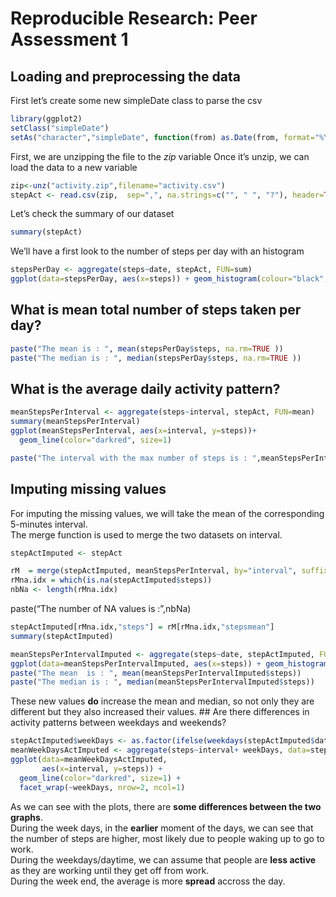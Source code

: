 # Reproducible Research: Peer Assessment 1


## Loading and preprocessing the data
First let's create some new simpleDate class to parse the csv

```r
library(ggplot2)
setClass("simpleDate")
setAs("character","simpleDate", function(from) as.Date(from, format="%Y-%m-%d") )

```
First, we are unzipping the file to the *zip* variable
Once it's unzip, we can load the data to a new variable 
```r

zip<-unz("activity.zip",filename="activity.csv")
stepAct <- read.csv(zip,  sep=",", na.strings=c("", " ", "?"), header=TRUE, colClasses=c("numeric", "simpleDate", "numeric"))
```
Let's check the summary of our dataset
```r
summary(stepAct)
```

We'll have a first look to the number of steps per day with an histogram

```r
stepsPerDay <- aggregate(steps~date, stepAct, FUN=sum)
ggplot(data=stepsPerDay, aes(x=steps)) + geom_histogram(colour="black", fill="grey", binwidth=1000)
```
## What is mean total number of steps taken per day?

```r
paste("The mean is : ", mean(stepsPerDay$steps, na.rm=TRUE ))
paste("The median is : ", median(stepsPerDay$steps, na.rm=TRUE ))
```

## What is the average daily activity pattern?

```r
meanStepsPerInterval <- aggregate(steps~interval, stepAct, FUN=mean)
summary(meanStepsPerInterval)
ggplot(meanStepsPerInterval, aes(x=interval, y=steps))+
  geom_line(color="darkred", size=1) 
```
```r
paste("The interval with the max number of steps is : ",meanStepsPerInterval[which.max(meanStepsPerInterval$steps),]$interval )
```

## Imputing missing values
For imputing the missing values, we will take the mean of the corresponding 5-minutes
interval.  
The merge function is used to merge the two datasets on interval.
```r

stepActImputed <- stepAct

rM  = merge(stepActImputed, meanStepsPerInterval, by="interval", suffixes=c("orig", "mean"))
rMna.idx = which(is.na(stepActImputed$steps))
nbNa <- length(rMna.idx) 
```
paste("The number of NA values is  : ",nbNa)


```r
stepActImputed[rMna.idx,"steps"] = rM[rMna.idx,"stepsmean"]
summary(stepActImputed)

meanStepsPerIntervalImputed <- aggregate(steps~date, stepActImputed, FUN=sum)
ggplot(data=meanStepsPerIntervalImputed, aes(x=steps)) + geom_histogram(colour="black", fill="grey", binwidth=1000)
paste("The mean  is : ", mean(meanStepsPerIntervalImputed$steps))
paste("The median is : ", median(meanStepsPerIntervalImputed$steps))
```
These new values **do** increase the mean and median, so not only they are different but they also increased their values.
## Are there differences in activity patterns between weekdays and weekends?

```r
stepActImputed$weekDays <- as.factor(ifelse(weekdays(stepActImputed$date) %in% c("Saturday","Sunday"), "Weekend", "Weekday")) 
meanWeekDaysActImputed <- aggregate(steps~interval+ weekDays, data=stepActImputed, mean)
ggplot(data=meanWeekDaysActImputed, 
       aes(x=interval, y=steps)) + 
  geom_line(color="darkred", size=1) + 
  facet_wrap(~weekDays, nrow=2, ncol=1)

```

As we can see with the plots, there are **some differences between the two graphs**.  
During the week days, in the **earlier** moment of the days, we can see that the number of steps are higher, most likely due to people waking up to go to work.  
During the weekdays/daytime, we can assume that people are **less active** as they are working until they get off from work.  
During the week end, the average is more **spread** accross the day.